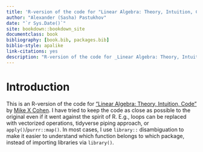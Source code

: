 ```yaml
--- 
title: 'R-version of the code for "Linear Algebra: Theory, Intuition, Code" by _Mike X Cohen_'
author: "Alexander (Sasha) Pastukhov"
date: "`r Sys.Date()`"
site: bookdown::bookdown_site
documentclass: book
bibliography: [book.bib, packages.bib]
biblio-style: apalike
link-citations: yes
description: "R-version of the code for _Linear Algebra: Theory, Intuition, Code_ by Mike X Cohen"
---
```


# Introduction {-}

This is an R-version of the code for ["Linear Algebra: Theory, Intuition, Code"](https://www.amazon.com/Linear-Algebra-Theory-Intuition-Code/dp/9083136604) by [Mike X Cohen](http://www.mikexcohen.com/). I have tried to keep the code as close as possible to the original even if it went against the spirit of R. E.g., loops can be replaced with vectorized operations, tidyverse piping approach, or `apply()`/`purrr::map()`. In most cases, I use `library::` disambiguation to make it easier to understand which function belongs to which package, instead of importing libraries via `library()`.
